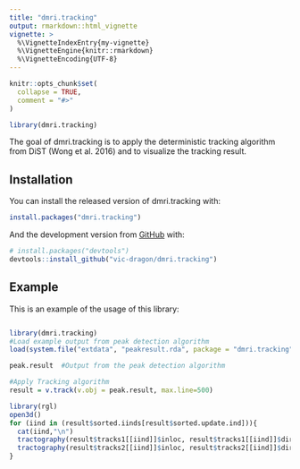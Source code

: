 ```yaml
---
title: "dmri.tracking"
output: rmarkdown::html_vignette
vignette: >
  %\VignetteIndexEntry{my-vignette}
  %\VignetteEngine{knitr::rmarkdown}
  %\VignetteEncoding{UTF-8}
---
```


```r
knitr::opts_chunk$set(
  collapse = TRUE,
  comment = "#>"
)
```

```r
library(dmri.tracking)
```

The goal of dmri.tracking is to apply the deterministic tracking
algorithm from DiST (Wong et al. 2016) and to visualize the tracking
result.

## Installation

You can install the released version of dmri.tracking with:

``` r
install.packages("dmri.tracking")
```

And the development version from [GitHub](https://github.com/) with:

``` r
# install.packages("devtools")
devtools::install_github("vic-dragon/dmri.tracking")
```

## Example

This is an example of the usage of this library:

```r

library(dmri.tracking)
#Load example output from peak detection algorithm
load(system.file("extdata", "peakresult.rda", package = "dmri.tracking"))

peak.result  #Output from the peak detection algorithm

#Apply Tracking algorithm
result = v.track(v.obj = peak.result, max.line=500)

library(rgl)
open3d()
for (iind in (result$sorted.iinds[result$sorted.update.ind])){
  cat(iind,"\n")
  tractography(result$tracks1[[iind]]$inloc, result$tracks1[[iind]]$dir)
  tractography(result$tracks2[[iind]]$inloc, result$tracks2[[iind]]$dir)
}

```
